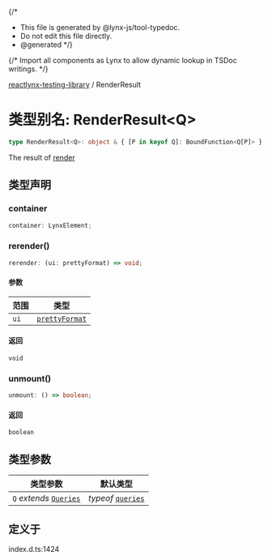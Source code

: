 {/*
* This file is generated by @lynx-js/tool-typedoc.
* Do not edit this file directly.
* @generated
*/}

{/* Import all components as Lynx to allow dynamic lookup in TSDoc writings. */}


[reactlynx-testing-library](/api/reactlynx-testing-library/index.mdx) / RenderResult

# 类型别名: RenderResult\<Q\>

```ts
type RenderResult<Q>: object & { [P in keyof Q]: BoundFunction<Q[P]> };
```

The result of [render](/api/reactlynx-testing-library/Function.render.mdx)

## 类型声明

### container

```ts
container: LynxElement;
```

### rerender()

```ts
rerender: (ui: prettyFormat) => void;
```

#### 参数

| 范围 | 类型 |
| ------ | ------ |
| `ui` | [`prettyFormat`](/api/reactlynx-testing-library/Variable.prettyFormat.mdx) |

#### 返回

`void`

### unmount()

```ts
unmount: () => boolean;
```

#### 返回

`boolean`

## 类型参数

| 类型参数 | 默认类型 |
| ------ | ------ |
| `Q` *extends* [`Queries`](/api/reactlynx-testing-library/Interface.Queries.mdx) | *typeof* [`queries`](/api/reactlynx-testing-library/Namespace.queries.mdx) |

## 定义于

index.d.ts:1424
